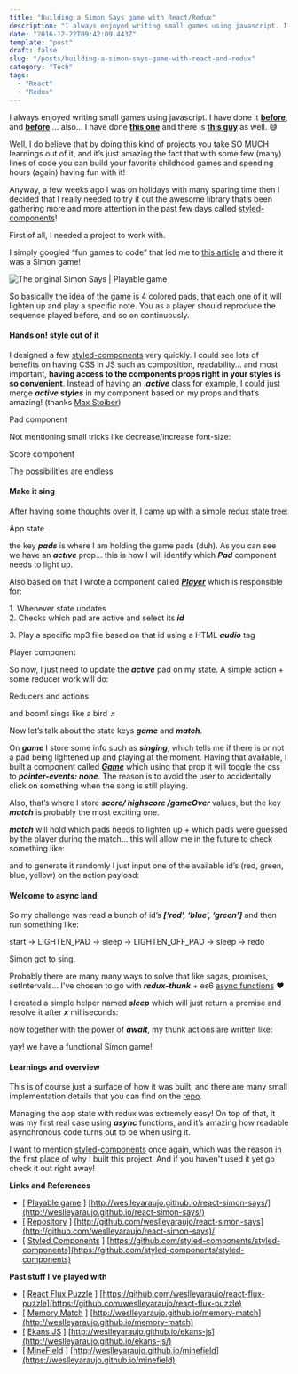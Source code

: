 ```yaml
---
title: "Building a Simon Says game with React/Redux"
description: "I always enjoyed writing small games using javascript. I have done it before, and before … also… I have done this one and there is this guy…"
date: "2016-12-22T09:42:09.443Z"
template: "post"
draft: false
slug: "/posts/building-a-simon-says-game-with-react-and-redux"
category: "Tech"
tags:
  - "React"
  - "Redux"
---
```


I always enjoyed writing small games using javascript. I have done it [**before**](http://weslleyaraujo.github.io/react-flux-puzzle/), and [**before**](http://weslleyaraujo.github.io/memory-match/) … also… I have done [**this one**](http://weslleyaraujo.github.io/minefield/) and there is [**this guy**](http://weslleyaraujo.github.io/ekans-js/) as well. 😅

Well, I do believe that by doing this kind of projects you take SO MUCH learnings out of it, and it’s just amazing the fact that with some few (many) lines of code you can build your favorite childhood games and spending hours (again) having fun with it!

Anyway, a few weeks ago I was on holidays with many sparing time then I decided that I really needed to try it out the awesome library that’s been gathering more and more attention in the past few days called [styled-components](https://github.com/styled-components/styled-components)!

First of all, I needed a project to work with.

I simply googled “fun games to code” that led me to [this article](http://inventwithpython.com/blog/2012/02/20/i-need-practice-programming-49-ideas-for-game-clones-to-code/) and there it was a Simon game!

![The original Simon Says | [Playable game](http://weslleyaraujo.github.io/react-simon-says/)](https://cdn-images-1.medium.com/max/800/1*GBTd6n8c-tBpHKWHNMlRQQ.jpeg)

So basically the idea of the game is 4 colored pads, that each one of it will lighten up and play a specific note. You as a player should reproduce the sequence played before, and so on continuously.

#### Hands on! style out of it

I designed a few [styled-components](https://github.com/styled-components/styled-components) very quickly. I could see lots of benefits on having CSS in JS such as composition, readability… and most important, **having access to the components props right in your styles is so convenient**. Instead of having an .**_active_** class for example, I could just merge **_active styles_** in my component based on my props and that’s amazing! (thanks [Max Stoiber](https://medium.com/u/908fb8fea30c))

Pad component

Not mentioning small tricks like decrease/increase font-size:

Score component

The possibilities are endless

#### Make it sing

After having some thoughts over it, I came up with a simple redux state tree:

App state

the key **_pads_** is where I am holding the game pads (duh). As you can see we have an **_active_** prop… this is how I will identify which **_Pad_** component needs to light up.

Also based on that I wrote a component called [**_Player_**](https://github.com/weslleyaraujo/react-simon-says/blob/ee943ca1e2cdc86cf695f5e7cd235b0ec598cd4d/src/screens/Player.js) which is responsible for:

1\. Whenever state updates  
2\. Checks which pad are active and select its **_id_**

3\. Play a specific mp3 file based on that id using a HTML **_audio_** tag

Player component

So now, I just need to update the **_active_** pad on my state. A simple action + some reducer work will do:

Reducers and actions

and boom! sings like a bird ♬

Now let’s talk about the state keys **_game_** and **_match_**.

On **_game_** I store some info such as **_singing_**, which tells me if there is or not a pad being lightened up and playing at the moment. Having that available, I built a component called [**_Game_**](https://github.com/weslleyaraujo/react-simon-says/blob/ee943ca1e2cdc86cf695f5e7cd235b0ec598cd4d/src/components/Game.js) which using that prop it will toggle the css to **_pointer-events: none_**. The reason is to avoid the user to accidentally click on something when the song is still playing.

Also, that’s where I store **_score/ highscore /gameOver_** values, but the key **_match_** is probably the most exciting one.

**_match_** will hold which pads needs to lighten up + which pads were guessed by the player during the match… this will allow me in the future to check something like:

and to generate it randomly I just input one of the available id’s (red, green, blue, yellow) on the action payload:

#### Welcome to async land

So my challenge was read a bunch of id’s **_\[‘red’, ‘blue’, ‘green’\]_** and then run something like:

start -> LIGHTEN_PAD -> sleep -> LIGHTEN_OFF_PAD -> sleep -> redo

Simon got to sing.

Probably there are many many ways to solve that like sagas, promises, setIntervals… I've chosen to go with **_redux-thunk_** \+ es6 [async functions](https://developer.mozilla.org/en-US/docs/Web/JavaScript/Reference/Statements/async_function) ❤️

I created a simple helper named **_sleep_** which will just return a promise and resolve it after **_x_** milliseconds:

now together with the power of **_await_**, my thunk actions are written like:

yay! we have a functional Simon game!

#### Learnings and overview

This is of course just a surface of how it was built, and there are many small implementation details that you can find on the [repo](http://github.com/weslleyaraujo/react-simon-says).

Managing the app state with redux was extremely easy! On top of that, it was my first real case using **_async_** functions, and it’s amazing how readable asynchronous code turns out to be when using it.

I want to mention [styled-components](http://github.com/styled-components/styled-components) once again, which was the reason in the first place of why I built this project. And if you haven't used it yet go check it out right away!

**Links and References**

- \[ [Playable game](http://weslleyaraujo.github.io/react-simon-says/) \] [http://weslleyaraujo.github.io/react-simon-says/](http://weslleyaraujo.github.io/react-simon-says/)
- \[ [Repository](http://github.com/weslleyaraujo/react-simon-says/) \] [http://github.com/weslleyaraujo/react-simon-says](http://github.com/weslleyaraujo/react-simon-says)/
- \[ [Styled Components](https://github.com/styled-components/styled-components) \] [https://github.com/styled-components/styled-components](https://github.com/styled-components/styled-components)

**Past stuff I've played with**

- \[ [React Flux Puzzle](https://github.com/weslleyaraujo/react-flux-puzzle) \] [https://github.com/weslleyaraujo/react-flux-puzzle](https://github.com/weslleyaraujo/react-flux-puzzle)
- \[ [Memory Match](http://weslleyaraujo.github.io/memory-match) \] [http://weslleyaraujo.github.io/memory-match](http://weslleyaraujo.github.io/memory-match)
- \[ [Ekans JS](http://weslleyaraujo.github.io/ekans-js/) \] [http://weslleyaraujo.github.io/ekans-js](http://weslleyaraujo.github.io/ekans-js/)
- \[ [MineField](https://weslleyaraujo.github.io/minefield) \] [http://weslleyaraujo.github.io/minefield](https://weslleyaraujo.github.io/minefield)
